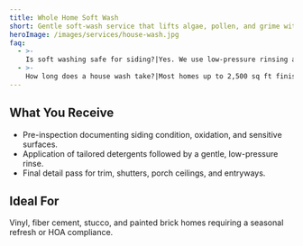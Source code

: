 ```yaml
---
title: Whole Home Soft Wash
short: Gentle soft-wash service that lifts algae, pollen, and grime without damaging finishes.
heroImage: /images/services/house-wash.jpg
faq:
  - >-
    Is soft washing safe for siding?|Yes. We use low-pressure rinsing and biodegradable detergents to protect paint and landscaping.
  - >-
    How long does a house wash take?|Most homes up to 2,500 sq ft finish in under three hours with a two-person crew.
---
```


## What You Receive

- Pre-inspection documenting siding condition, oxidation, and sensitive surfaces.
- Application of tailored detergents followed by a gentle, low-pressure rinse.
- Final detail pass for trim, shutters, porch ceilings, and entryways.

## Ideal For

Vinyl, fiber cement, stucco, and painted brick homes requiring a seasonal refresh or HOA compliance.
